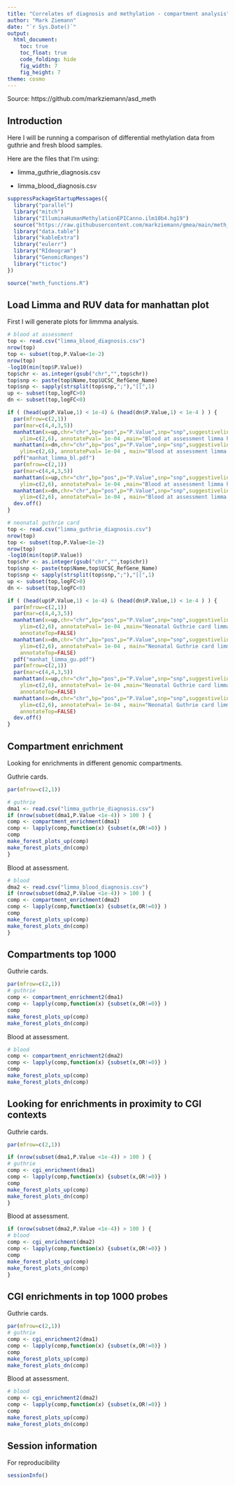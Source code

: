 ```yaml
---
title: "Correlates of diagnosis and methylation - compartment analysis"
author: "Mark Ziemann"
date: "`r Sys.Date()`"
output:
  html_document:
    toc: true
    toc_float: true
    code_folding: hide
    fig_width: 7
    fig_height: 7
theme: cosmo
---
```


Source: https://github.com/markziemann/asd_meth

## Introduction

Here I will be running a comparison of differential methylation data from guthrie and fresh blood samples.

Here are the files that I'm using:

* limma_guthrie_diagnosis.csv

* limma_blood_diagnosis.csv

```r

suppressPackageStartupMessages({
  library("parallel")
  library("mitch")
  library("IlluminaHumanMethylationEPICanno.ilm10b4.hg19")
  source("https://raw.githubusercontent.com/markziemann/gmea/main/meth_functions.R")
  library("data.table")
  library("kableExtra")
  library("eulerr")
  library("RIdeogram")
  library("GenomicRanges")
  library("tictoc")
})

source("meth_functions.R")

```


## Load Limma and RUV data for manhattan plot

First I will generate plots for limmma analysis.

```r

# blood at assessment
top <- read.csv("limma_blood_diagnosis.csv")
nrow(top)
top <- subset(top,P.Value<1e-2)
nrow(top)
-log10(min(top$P.Value))
top$chr <- as.integer(gsub("chr","",top$chr))
top$snp <- paste(top$Name,top$UCSC_RefGene_Name)
top$snp <- sapply(strsplit(top$snp,";"),"[[",1)
up <- subset(top,logFC>0)
dn <- subset(top,logFC<0)

if ( (head(up$P.Value,1) < 1e-4) & (head(dn$P.Value,1) < 1e-4 ) ) {
  par(mfrow=c(2,1))
  par(mar=c(4,4,3,5))
  manhattan(x=up,chr="chr",bp="pos",p="P.Value",snp="snp",suggestiveline = -log10(1e-04),
    ylim=c(2,6), annotatePval= 1e-04 ,main="Blood at assessment limma hypermethylated")
  manhattan(x=dn,chr="chr",bp="pos",p="P.Value",snp="snp",suggestiveline = -log10(1e-04),
    ylim=c(2,6), annotatePval= 1e-04 , main="Blood at assessment limma hypomethylated")
  pdf("manhat_limma_bl.pdf")
  par(mfrow=c(2,1))
  par(mar=c(4,4,3,5))
  manhattan(x=up,chr="chr",bp="pos",p="P.Value",snp="snp",suggestiveline = -log10(1e-04),
    ylim=c(2,6), annotatePval= 1e-04 ,main="Blood at assessment limma hypermethylated")
  manhattan(x=dn,chr="chr",bp="pos",p="P.Value",snp="snp",suggestiveline = -log10(1e-04),
    ylim=c(2,6), annotatePval= 1e-04 , main="Blood at assessment limma hypomethylated")
  dev.off()
}

# neonatal guthrie card
top <- read.csv("limma_guthrie_diagnosis.csv")
nrow(top)
top <- subset(top,P.Value<1e-2)
nrow(top)
-log10(min(top$P.Value))
top$chr <- as.integer(gsub("chr","",top$chr))
top$snp <- paste(top$Name,top$UCSC_RefGene_Name)
top$snp <- sapply(strsplit(top$snp,";"),"[[",1)
up <- subset(top,logFC>0)
dn <- subset(top,logFC<0)

if ( (head(up$P.Value,1) < 1e-4) & (head(dn$P.Value,1) < 1e-4 ) ) {
  par(mfrow=c(2,1))
  par(mar=c(4,4,3,5))
  manhattan(x=up,chr="chr",bp="pos",p="P.Value",snp="snp",suggestiveline = -log10(1e-04),
    ylim=c(2,6), annotatePval= 1e-04 ,main="Neonatal Guthrie card limma hypermethylated",
    annotateTop=FALSE)
  manhattan(x=dn,chr="chr",bp="pos",p="P.Value",snp="snp",suggestiveline = -log10(1e-04),
    ylim=c(2,6), annotatePval= 1e-04 , main="Neonatal Guthrie card limma hypomethylated",
    annotateTop=FALSE)
  pdf("manhat_limma_gu.pdf")
  par(mfrow=c(2,1))
  par(mar=c(4,4,3,5))
  manhattan(x=up,chr="chr",bp="pos",p="P.Value",snp="snp",suggestiveline = -log10(1e-04),
    ylim=c(2,6), annotatePval= 1e-04 ,main="Neonatal Guthrie card limma hypermethylated",
    annotateTop=FALSE)
  manhattan(x=dn,chr="chr",bp="pos",p="P.Value",snp="snp",suggestiveline = -log10(1e-04),
    ylim=c(2,6), annotatePval= 1e-04 , main="Neonatal Guthrie card limma hypomethylated",
    annotateTop=FALSE)
  dev.off()
}

```

## Compartment enrichment

Looking for enrichments in different genomic compartments.

Guthrie cards.

```r

par(mfrow=c(2,1))

# guthrie
dma1 <- read.csv("limma_guthrie_diagnosis.csv")
if (nrow(subset(dma1,P.Value <1e-4)) > 100 ) {
comp <- compartment_enrichment(dma1)
comp <- lapply(comp,function(x) {subset(x,OR!=0)} )
comp
make_forest_plots_up(comp)
make_forest_plots_dn(comp)
}

```

Blood at assessment.

```r

# blood
dma2 <- read.csv("limma_blood_diagnosis.csv")
if (nrow(subset(dma2,P.Value <1e-4)) > 100 ) {
comp <- compartment_enrichment(dma2)
comp <- lapply(comp,function(x) {subset(x,OR!=0)} )
comp
make_forest_plots_up(comp)
make_forest_plots_dn(comp)
}

```

## Compartments top 1000

Guthrie cards.

```r

par(mfrow=c(2,1))
# guthrie
comp <- compartment_enrichment2(dma1)
comp <- lapply(comp,function(x) {subset(x,OR!=0)} )
comp
make_forest_plots_up(comp)
make_forest_plots_dn(comp)

```
Blood at assessment.

```r

# blood
comp <- compartment_enrichment2(dma2)
comp <- lapply(comp,function(x) {subset(x,OR!=0)} )
comp
make_forest_plots_up(comp)
make_forest_plots_dn(comp)

```

## Looking for enrichments in proximity to CGI contexts

Guthrie cards.

```r

par(mfrow=c(2,1))

if (nrow(subset(dma1,P.Value <1e-4)) > 100 ) {
# guthrie
comp <- cgi_enrichment(dma1)
comp <- lapply(comp,function(x) {subset(x,OR!=0)} )
comp
make_forest_plots_up(comp)
make_forest_plots_dn(comp)
}

```

Blood at assessment.

```r

if (nrow(subset(dma2,P.Value <1e-4)) > 100 ) {
# blood
comp <- cgi_enrichment(dma2)
comp <- lapply(comp,function(x) {subset(x,OR!=0)} )
comp
make_forest_plots_up(comp)
make_forest_plots_dn(comp)
}

```

## CGI enrichments in top 1000 probes

Guthrie cards.

```r

par(mfrow=c(2,1))
# guthrie
comp <- cgi_enrichment2(dma1)
comp <- lapply(comp,function(x) {subset(x,OR!=0)} )
comp
make_forest_plots_up(comp)
make_forest_plots_dn(comp)

```

Blood at assessment.

```r

# blood
comp <- cgi_enrichment2(dma2)
comp <- lapply(comp,function(x) {subset(x,OR!=0)} )
comp
make_forest_plots_up(comp)
make_forest_plots_dn(comp)

```

## Session information

For reproducibility

```r

sessionInfo()

```
